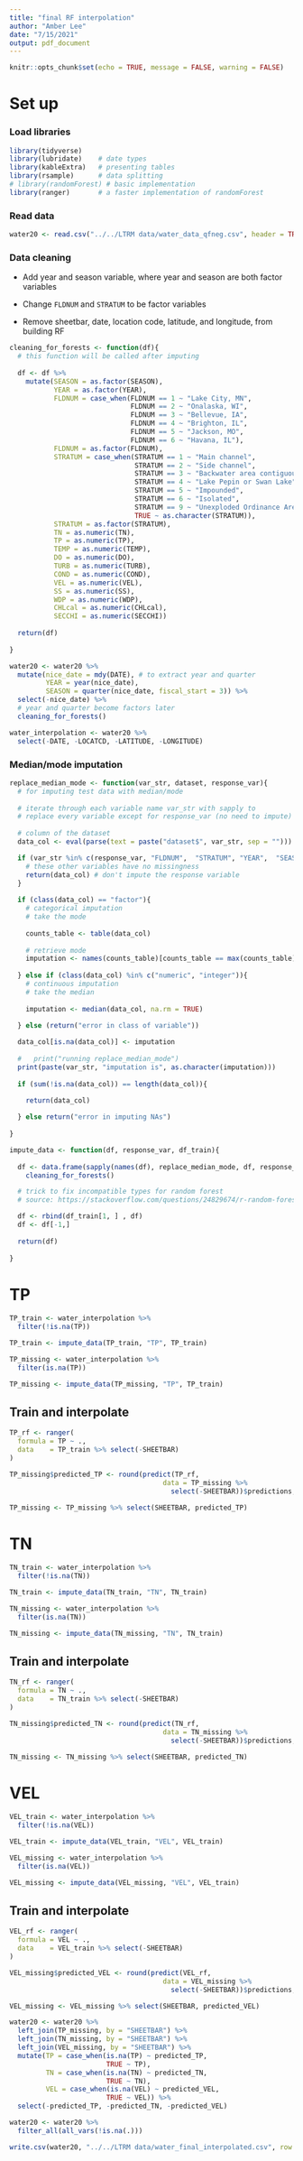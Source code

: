 ```yaml
---
title: "final RF interpolation"
author: "Amber Lee"
date: "7/15/2021"
output: pdf_document
---
```


```r
knitr::opts_chunk$set(echo = TRUE, message = FALSE, warning = FALSE)
```

# Set up

### Load libraries

```r
library(tidyverse)
library(lubridate)    # date types
library(kableExtra)   # presenting tables
library(rsample)      # data splitting 
# library(randomForest) # basic implementation
library(ranger)       # a faster implementation of randomForest
```

### Read data

```r
water20 <- read.csv("../../LTRM data/water_data_qfneg.csv", header = TRUE)
```


### Data cleaning

* Add year and season variable, where year and season are both factor variables

* Change `FLDNUM` and `STRATUM` to be factor variables

* Remove sheetbar, date, location code, latitude, and longitude,  from building RF

```r

cleaning_for_forests <- function(df){
  # this function will be called after imputing
  
  df <- df %>%
    mutate(SEASON = as.factor(SEASON),
           YEAR = as.factor(YEAR),
           FLDNUM = case_when(FLDNUM == 1 ~ "Lake City, MN", 
                              FLDNUM == 2 ~ "Onalaska, WI",
                              FLDNUM == 3 ~ "Bellevue, IA",
                              FLDNUM == 4 ~ "Brighton, IL",
                              FLDNUM == 5 ~ "Jackson, MO",
                              FLDNUM == 6 ~ "Havana, IL"),
           FLDNUM = as.factor(FLDNUM),
           STRATUM = case_when(STRATUM == 1 ~ "Main channel",
                               STRATUM == 2 ~ "Side channel",
                               STRATUM == 3 ~ "Backwater area contiguous to the main channel",
                               STRATUM == 4 ~ "Lake Pepin or Swan Lake",
                               STRATUM == 5 ~ "Impounded",
                               STRATUM == 6 ~ "Isolated",
                               STRATUM == 9 ~ "Unexploded Ordinance Area - Pool 13",
                               TRUE ~ as.character(STRATUM)),
           STRATUM = as.factor(STRATUM),
           TN = as.numeric(TN),
           TP = as.numeric(TP),
           TEMP = as.numeric(TEMP),
           DO = as.numeric(DO),
           TURB = as.numeric(TURB),
           COND = as.numeric(COND),
           VEL = as.numeric(VEL),
           SS = as.numeric(SS),
           WDP = as.numeric(WDP),
           CHLcal = as.numeric(CHLcal), 
           SECCHI = as.numeric(SECCHI))
  
  return(df)
  
}

water20 <- water20 %>%
  mutate(nice_date = mdy(DATE), # to extract year and quarter
         YEAR = year(nice_date),
         SEASON = quarter(nice_date, fiscal_start = 3)) %>%
  select(-nice_date) %>%
  # year and quarter become factors later
  cleaning_for_forests()

water_interpolation <- water20 %>% 
  select(-DATE, -LOCATCD, -LATITUDE, -LONGITUDE) 

```

### Median/mode imputation

```r

replace_median_mode <- function(var_str, dataset, response_var){
  # for imputing test data with median/mode
  
  # iterate through each variable name var_str with sapply to
  # replace every variable except for response_var (no need to impute)
  
  # column of the dataset
  data_col <- eval(parse(text = paste("dataset$", var_str, sep = "")))

  if (var_str %in% c(response_var, "FLDNUM",  "STRATUM", "YEAR",  "SEASON", "SHEETBAR")){ 
    # these other variables have no missingness
    return(data_col) # don't impute the response variable
  } 
  
  if (class(data_col) == "factor"){
    # categorical imputation
    # take the mode 
    
    counts_table <- table(data_col)
    
    # retrieve mode
    imputation <- names(counts_table)[counts_table == max(counts_table)]
    
  } else if (class(data_col) %in% c("numeric", "integer")){
    # continuous imputation
    # take the median
    
    imputation <- median(data_col, na.rm = TRUE)

  } else (return("error in class of variable"))
  
  data_col[is.na(data_col)] <- imputation
  
  #   print("running replace_median_mode")
  print(paste(var_str, "imputation is", as.character(imputation)))
  
  if (sum(!is.na(data_col)) == length(data_col)){

    return(data_col)
    
  } else return("error in imputing NAs")
  
}

impute_data <- function(df, response_var, df_train){
  
  df <- data.frame(sapply(names(df), replace_median_mode, df, response_var)) %>%
    cleaning_for_forests()

  # trick to fix incompatible types for random forest
  # source: https://stackoverflow.com/questions/24829674/r-random-forest-error-type-of-predictors-in-new-data-do-not-match

  df <- rbind(df_train[1, ] , df)
  df <- df[-1,]
  
  return(df)
  
}

```


# TP

```r

TP_train <- water_interpolation %>%
  filter(!is.na(TP))

TP_train <- impute_data(TP_train, "TP", TP_train)

TP_missing <- water_interpolation %>%
  filter(is.na(TP))

TP_missing <- impute_data(TP_missing, "TP", TP_train)

```

## Train and interpolate

```r

TP_rf <- ranger(
  formula = TP ~ .,
  data    = TP_train %>% select(-SHEETBAR)
)

TP_missing$predicted_TP <- round(predict(TP_rf, 
                                      data = TP_missing %>%
                                        select(-SHEETBAR))$predictions, 3)

TP_missing <- TP_missing %>% select(SHEETBAR, predicted_TP)

```


# TN

```r

TN_train <- water_interpolation %>%
  filter(!is.na(TN))

TN_train <- impute_data(TN_train, "TN", TN_train)

TN_missing <- water_interpolation %>%
  filter(is.na(TN))

TN_missing <- impute_data(TN_missing, "TN", TN_train)

```

## Train and interpolate

```r

TN_rf <- ranger(
  formula = TN ~ .,
  data    = TN_train %>% select(-SHEETBAR)
)

TN_missing$predicted_TN <- round(predict(TN_rf, 
                                      data = TN_missing %>%
                                        select(-SHEETBAR))$predictions, 3)

TN_missing <- TN_missing %>% select(SHEETBAR, predicted_TN)


```

# VEL

```r

VEL_train <- water_interpolation %>%
  filter(!is.na(VEL))

VEL_train <- impute_data(VEL_train, "VEL", VEL_train)

VEL_missing <- water_interpolation %>%
  filter(is.na(VEL))

VEL_missing <- impute_data(VEL_missing, "VEL", VEL_train)

```

## Train and interpolate

```r

VEL_rf <- ranger(
  formula = VEL ~ .,
  data    = VEL_train %>% select(-SHEETBAR)
)

VEL_missing$predicted_VEL <- round(predict(VEL_rf, 
                                      data = VEL_missing %>%
                                        select(-SHEETBAR))$predictions, 2)

VEL_missing <- VEL_missing %>% select(SHEETBAR, predicted_VEL)


```

```r

water20 <- water20 %>%
  left_join(TP_missing, by = "SHEETBAR") %>%
  left_join(TN_missing, by = "SHEETBAR") %>%
  left_join(VEL_missing, by = "SHEETBAR") %>%
  mutate(TP = case_when(is.na(TP) ~ predicted_TP,
                        TRUE ~ TP),
         TN = case_when(is.na(TN) ~ predicted_TN,
                        TRUE ~ TN),
         VEL = case_when(is.na(VEL) ~ predicted_VEL,
                        TRUE ~ VEL)) %>%
  select(-predicted_TP, -predicted_TN, -predicted_VEL)

water20 <- water20 %>%
  filter_all(all_vars(!is.na(.))) 

write.csv(water20, "../../LTRM data/water_final_interpolated.csv", row.names = FALSE)
  
```

